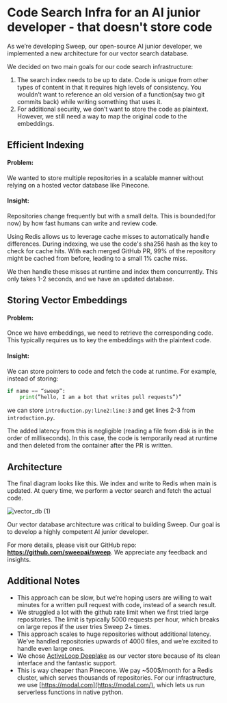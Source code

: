 # **Code Search Infra for an AI junior developer - that doesn't store code**

As we’re developing Sweep, our open-source AI junior developer, we implemented a new architecture for our vector search database.

We decided on two main goals for our code search infrastructure:

1. The search index needs to be up to date. Code is unique from other types of content in that it requires high levels of consistency. You wouldn’t want to reference an old version of a function(say two git commits back) while writing something that uses it.
2. For additional security, we don’t want to store the code as plaintext. However, we still need a way to map the original code to the embeddings.

## **Efficient Indexing**

#### Problem: 
We wanted to store multiple repositories in a scalable manner without relying on a hosted vector database like Pinecone. 

#### Insight: 
Repositories change frequently but with a small delta. This is bounded(for now) by how fast humans can write and review code.

Using Redis allows us to leverage cache misses to automatically handle differences. During indexing, we use the code's sha256 hash as the key to check for cache hits. With each merged GitHub PR, 99% of the repository might be cached from before, leading to a small 1% cache miss.

We then handle these misses at runtime and index them concurrently. This only takes 1-2 seconds, and we have an updated database. 

## **Storing Vector Embeddings**

#### Problem:
Once we have embeddings, we need to retrieve the corresponding code. This typically requires us to key the embeddings with the plaintext code.

#### Insight: 
We can store pointers to code and fetch the code at runtime. 
For example, instead of storing:
```python
if name == “sweep”:
    print(”hello, I am a bot that writes pull requests”)”
```
we can store `introduction.py:line2:line:3` and get lines 2-3 from `introduction.py`. 

The added latency from this is negligible (reading a file from disk is in the order of milliseconds). In this case, the code is temporarily read at runtime and then deleted from the container after the PR is written.

## **Architecture**
The final diagram looks like this. We index and write to Redis when main is updated. At query time, we perform a vector search and fetch the actual code.

![vector_db (1)](https://github.com/sweepai/sweep/assets/44910023/b2a7a2d2-7880-4553-b233-5aa68fd6f14d)

Our vector database architecture was critical to building Sweep. Our goal is to develop a highly competent AI junior developer. 

For more details, please visit our GitHub repo: **https://github.com/sweepai/sweep**. We appreciate any feedback and insights.

## **Additional Notes**

- This approach can be slow, but we’re hoping users are willing to wait minutes for a written pull request with code, instead of a search result.
- We struggled a lot with the github rate limit when we first tried large repositories. The limit is typically 5000 requests per hour, which breaks on large repos if the user tries Sweep 2+ times.
- This approach scales to huge repositories without additional latency. We’ve handled repositories upwards of 4000 files, and we’re excited to handle even large ones.
- We chose [ActiveLoop Deeplake](https://docs.deeplake.ai/en/latest/index.html) as our vector store because of its clean interface and the fantastic support.
- This is way cheaper than Pinecone. We pay ~500$/month for a Redis cluster, which serves thousands of repositories. For our infrastructure, we use [https://modal.com](https://modal.com/), which lets us run serverless functions in native python.
